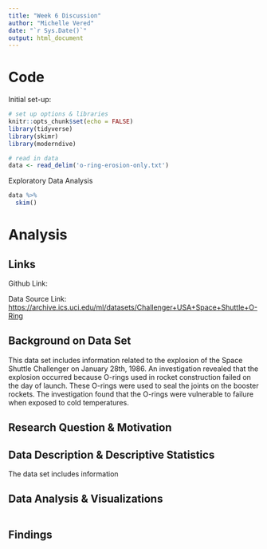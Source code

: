 ```yaml
---
title: "Week 6 Discussion"
author: "Michelle Vered"
date: "`r Sys.Date()`"
output: html_document
---
```


# Code

Initial set-up:

```r

# set up options & libraries
knitr::opts_chunk$set(echo = FALSE)
library(tidyverse)
library(skimr)
library(moderndive)

# read in data 
data <- read_delim('o-ring-erosion-only.txt')
```

Exploratory Data Analysis

```r

data %>%
  skim()
```

# Analysis

## Links

Github Link:

Data Source Link: <https://archive.ics.uci.edu/ml/datasets/Challenger+USA+Space+Shuttle+O-Ring>

## Background on Data Set

This data set includes information related to the explosion of the Space Shuttle Challenger on January 28th, 1986. An investigation revealed that the explosion occurred because O-rings used in rocket construction failed on the day of launch. These O-rings were used to seal the joints on the booster rockets. The investigation found that the O-rings were vulnerable to failure when exposed to cold temperatures.

## Research Question & Motivation

## Data Description & Descriptive Statistics

The data set includes information

## Data Analysis & Visualizations

```r


```

## Findings
